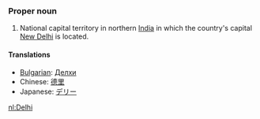 ===Proper noun===
#National capital territory in northern [[India]] in which the country's capital [[New Delhi]] is located.

====Translations====

*[[Bulgarian]]: [[Делхи]]
*Chinese: [[德里]]
*Japanese: [[デリー]]

[[nl:Delhi]]